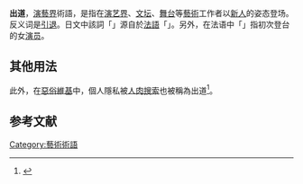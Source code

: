 '''出道'''，[[演藝界|演藝界]]術語，是指在[[演艺界|演艺界]]、[[作家|文坛]]、[[劇場_(藝術)|舞台]]等[[藝術|藝術]]工作者以[[菜鳥|新人]]的姿态登场。反义词是[[引退|引退]]。日文中該詞「{{lang|ja|デビュー}}」源自於[[法語|法語]]「{{lang|fr|début}}」。另外，在法语中「{{lang|fr|débutante}}」指初次登台的女[[演员|演员]]。

==其他用法==
此外，在[[惡俗維基|惡俗維基]]中，個人隱私被[[人肉搜索|人肉搜索]]也被稱為出道<ref>{{cite news |title=一夜之间被扒个底掉 刘慈欣到底得罪什么神秘组织 |url=https://news.sina.cn/gn/2019-05-10/detail-ihvhiqax7833496.d.html?from=wap |publisher=環球人物 |accessdate=2020-09-29 |archive-date=2021-09-05 |archive-url=https://web.archive.org/web/20210905054838/https://news.sina.cn/gn/2019-05-10/detail-ihvhiqax7833496.d.html?from=wap }}</ref>。

==参考文献==
{{Reflist}}

{{Culture-stub}}

[[Category:藝術術語|Category:藝術術語]]